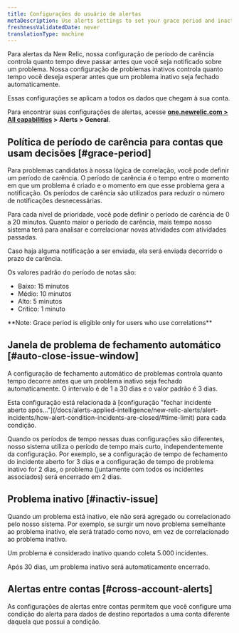 ```yaml
---
title: Configurações do usuário de alertas
metaDescription: Use alerts settings to set your grace period and inactive issue time policies.
freshnessValidatedDate: never
translationType: machine
---
```


Para alertas da New Relic, nossa configuração de período de carência controla quanto tempo deve passar antes que você seja notificado sobre um problema. Nossa configuração de problemas inativos controla quanto tempo você deseja esperar antes que um problema inativo seja fechado automaticamente.

Essas configurações se aplicam a todos os dados que chegam à sua conta.

Para encontrar suas configurações de alertas, acesse <DNT>**[one.newrelic.com &gt; All capabilities](https://one.newrelic.com/all-capabilities) &gt; Alerts &gt; General**</DNT>.

## Política de período de carência para contas que usam decisões [#grace-period]

Para problemas candidatos à nossa lógica de correlação, você pode definir um período de carência. O período de carência é o tempo entre o momento em que um problema é criado e o momento em que esse problema gera a notificação. Os períodos de carência são utilizados para reduzir o número de notificações desnecessárias.

Para cada nível de prioridade, você pode definir o período de carência de 0 a 20 minutos. Quanto maior o período de carência, mais tempo nosso sistema terá para analisar e correlacionar novas atividades com atividades passadas.

Caso haja alguma notificação a ser enviada, ela será enviada decorrido o prazo de carência.

Os valores padrão do período de notas são:

* Baixo: 15 minutos
* Médio: 10 minutos
* Alto: 5 minutos
* Crítico: 1 minuto

<DNT>
  **Note: Grace period is eligible only for users who use correlations**
</DNT>

## Janela de problema de fechamento automático [#auto-close-issue-window]

A configuração de fechamento automático de problemas controla quanto tempo decorre antes que um problema inativo seja fechado automaticamente. O intervalo é de 1 a 30 dias e o valor padrão é 3 dias.

<Callout variant="tip">
  Esta configuração está relacionada à [configuração &quot;fechar incidente aberto após...&quot;](/docs/alerts-applied-intelligence/new-relic-alerts/alert-incidents/how-alert-condition-incidents-are-closed/#time-limit) para cada condição.

  Quando os períodos de tempo nessas duas configurações são diferentes, nosso sistema utiliza o período de tempo mais curto, independentemente da configuração. Por exemplo, se a configuração de tempo de fechamento do incidente aberto for 3 dias e a configuração de tempo de problema inativo for 2 dias, o problema (juntamente com todos os incidentes associados) será encerrado em 2 dias.
</Callout>

## Problema inativo [#inactiv-issue]

Quando um problema está inativo, ele não será agregado ou correlacionado pelo nosso sistema. Por exemplo, se surgir um novo problema semelhante ao problema inativo, ele será tratado como novo, em vez de correlacionado ao problema inativo.

Um problema é considerado inativo quando coleta 5.000 incidentes.

Após 30 dias, um problema inativo será automaticamente encerrado.

## Alertas entre contas [#cross-account-alerts]

As configurações de alertas entre contas permitem que você configure uma condição do alerta para dados de destino reportados a uma conta diferente daquela que possui a condição.